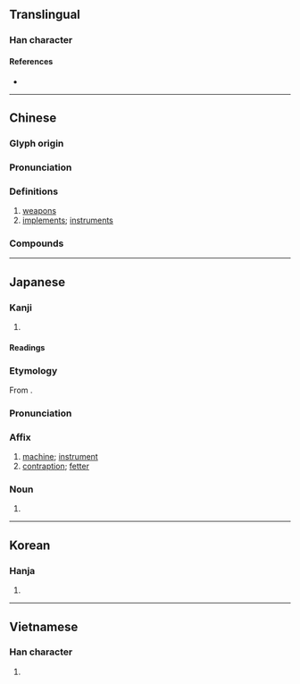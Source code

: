 {{character info/new}}
==Translingual==

===Han character===
{{Han char|rn=75|rad=木|as=07|sn=11|four=43950|canj=DIT|ids=⿰木戒}}

====References====
* {{Han ref|kx=0531.030|dkj=14882|dj=0919.040|hdz=21209.060|uh=68B0|ud=26800|bh=B1F1|bd=45553}}

----

==Chinese==
{{zh-forms}}

===Glyph origin===
{{Han etym}}

===Pronunciation===
{{zh-pron
|m=xiè
|c=haai6
|mn=hāi/hâi
|mn_note=hāi - literary; hâi - vernacular (俗)
|mc=y
|oc=y
|ma=
|cat=n
}}

===Definitions===
{{zh-hanzi}}

# [[weapon]]s
# [[implement]]s; [[instrument]]s

===Compounds===
{{zh-der|器械|刀械|刀杖器械|兵械|器械體操|機械|棄械|槍械|械彈|機械能|械繫|機械效率|機械工業|械鬥|機械手|機械論|機械油|機械化|械用|警械|簡單機械|軍械|繳械|藥械}}

----

==Japanese==

===Kanji===
{{ja-kanji|grade=4|rs=木07}}

# {{defn|lang=ja|sort=木07}}

====Readings====
{{ja-readings
|goon=げ
|kanon=かい
|kun=かせ-
}}

===Etymology===
{{ja-kanjitab|かい|yomi=kanon}}
From {{der|ja|ltc|sort=かい|-}} {{ltc-l|械}}.

===Pronunciation===
{{ja-pron|かい|y=kanon}}

===Affix===
{{ja-pos|affix|かい}}

# [[machine]]; [[instrument]]
# [[contraption]]; [[fetter]]

===Noun===
{{ja-noun|かい}}

# {{rfdef|ja}}

----

==Korean==

===Hanja===
{{ko-hanja|hangeul=계|eumhun=|rv=gye|mr=kye|y=kyey}}

# {{defn|lang=ko|sort=木07}}

----

==Vietnamese==

===Han character===
{{vi-hantu|giới|rs=木07}}

# {{defn|vi|sort=木07}}